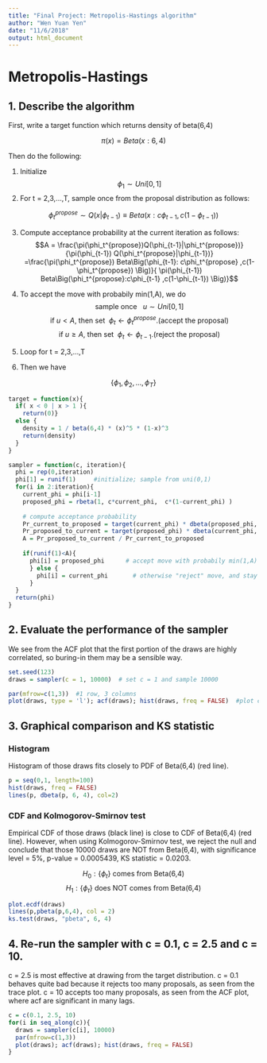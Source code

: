 ```yaml
---
title: "Final Project: Metropolis-Hastings algorithm"
author: "Wen Yuan Yen"
date: "11/6/2018"
output: html_document
---
```


# Metropolis-Hastings

## 1. Describe the algorithm

First, write a target function which returns density of beta(6,4)

$$\pi(x) = Beta(x:6,4)$$

Then do the following:

(1) Initialize  
$$\phi_1 \sim Uni[0,1]$$
(2) For t = 2,3,...,T, sample once from the proposal distribution as follows:

$$\phi_t^{propose} \sim Q(x|\phi_{t-1})\equiv Beta\Big(x:c\phi_{t-1} ,c(1-\phi_{t-1}) \Big)$$

(3) Compute acceptance probability at the current iteration as follows:
$$A = \frac{\pi(\phi_t^{propose})Q(\phi_{t-1}|\phi_t^{propose})}{\pi(\phi_{t-1}) Q(\phi_t^{propose}|\phi_{t-1})}
=\frac{\pi(\phi_t^{propose}) Beta\Big(\phi_{t-1}: c\phi_t^{propose} ,c(1-\phi_t^{propose}) \Big)}{ \pi(\phi_{t-1})  Beta\Big(\phi_t^{propose}:c\phi_{t-1} ,c(1-\phi_{t-1}) \Big)}$$

(4) To accept the move with probabily min(1,A), we do
$$\text{sample once} ~~~u \sim Uni[0,1]$$
$$\text{if} ~u<A, ~\text{then set} ~~\phi_t \leftarrow \phi_t^{propose}.\text{(accept the proposal)} $$
$$\text{if} ~u\ge A, ~\text{then set} ~~\phi_t \leftarrow \phi_{t-1}.\text{(reject the proposal)} $$

(5) Loop for t = 2,3,...,T

(6) Then we have

$$\{\phi_1,\phi_2,...,\phi_T\}$$

```r
target = function(x){
  if( x < 0 | x > 1 ){
    return(0)}
  else {
    density = 1 / beta(6,4) * (x)^5 * (1-x)^3
    return(density)
  }
}

sampler = function(c, iteration){
  phi = rep(0,iteration)
  phi[1] = runif(1)     #initialize; sample from uni(0,1)
  for(i in 2:iteration){
    current_phi = phi[i-1]
    proposed_phi = rbeta(1, c*current_phi,  c*(1-current_phi) )
    
    # compute acceptance probability
    Pr_current_to_proposed = target(current_phi) * dbeta(proposed_phi, c*current_phi, c*(1-current_phi))
    Pr_proposed_to_current = target(proposed_phi) * dbeta(current_phi, c*proposed_phi, c*(1-proposed_phi))
    A = Pr_proposed_to_current / Pr_current_to_proposed
    
    if(runif(1)<A){
      phi[i] = proposed_phi      # accept move with probabily min(1,A)
      } else {
        phi[i] = current_phi       # otherwise "reject" move, and stay where we are
      }
  }
  return(phi)
}

```

## 2. Evaluate the performance of the sampler

We see from the ACF plot that the first portion of the draws are highly correlated, so buring-in them may be a sensible way. 

```r
set.seed(123)
draws = sampler(c = 1, 10000)  # set c = 1 and sample 10000 

par(mfrow=c(1,3))  #1 row, 3 columns
plot(draws, type = 'l'); acf(draws); hist(draws, freq = FALSE)  #plot commands
```
## 3. Graphical comparison and KS statistic

### Histogram

Histogram of those draws fits closely to PDF of Beta(6,4) (red line). 
```r
p = seq(0,1, length=100)
hist(draws, freq = FALSE)
lines(p, dbeta(p, 6, 4), col=2) 
```

### CDF and Kolmogorov-Smirnov test

Empirical CDF of those draws (black line) is close to CDF of Beta(6,4) (red line). However, when using Kolmogorov-Smirnov test, we reject the null and conclude that those 10000 draws are NOT from Beta(6,4), with significance level = 5%, p-value = 0.0005439, KS statistic = 0.0203.

$$H_{0}:\{\phi_t\} ~\text{comes from Beta(6,4)}$$
$$H_1: \{\phi_t\} ~\text{does NOT comes from Beta(6,4)}$$
```r
plot.ecdf(draws)
lines(p,pbeta(p,6,4), col = 2)
ks.test(draws, "pbeta", 6, 4)
```

## 4. Re-run the sampler with c = 0.1, c = 2.5 and c = 10.

c = 2.5 is most effective at drawing from the target distribution. c = 0.1 behaves quite bad because it rejects too many proposals, as seen from the trace plot. c = 10 accepts too many proposals, as seen from the ACF plot, where acf are significant in many lags. 

```r
c = c(0.1, 2.5, 10)
for(i in seq_along(c)){
  draws = sampler(c[i], 10000) 
  par(mfrow=c(1,3))  
  plot(draws); acf(draws); hist(draws, freq = FALSE)  
}
```
